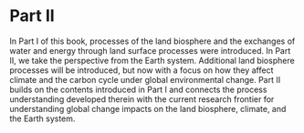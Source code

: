 # Part II

In Part I of this book, processes of the land biosphere and the exchanges of water and energy through land surface processes were introduced. In Part II, we take the perspective from the Earth system. Additional land biosphere processes will be introduced, but now with a focus on how they affect climate and the carbon cycle under global environmental change. Part II builds on the contents introduced in Part I and connects the process understanding developed therein with the current research frontier for understanding global change impacts on the land biosphere, climate, and the Earth system.
